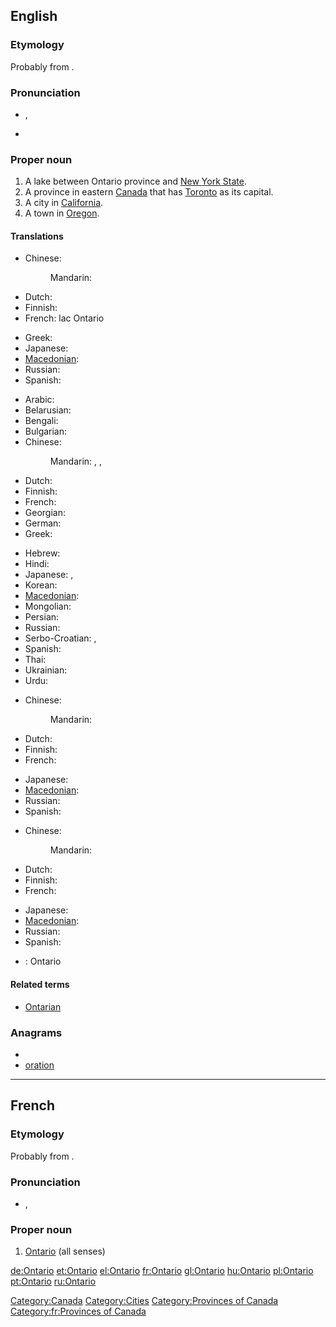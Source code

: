 ==English==
{{wikipedia}}

===Etymology===
Probably from {{etyl|wya}} {{term||ontari:io|great lake}}.

===Pronunciation===
* {{a|UK}} {{IPA|/ˌɒnˈtɑːɹ.i.əʊ/}}, {{SAMPA|/"Qn%tA:(r).i.@U/}}
* {{audio|en-ca-Ontario.ogg|Audio (CA)}}

===Proper noun===
{{en-proper noun}}

# A lake between Ontario province and [[New York State]].
# A province in eastern [[Canada]] that has [[Toronto]] as its capital.
# A city in [[California]].
# A town in [[Oregon]].

====Translations====
{{trans-top|Lake between Ontario province and New York State}}
* Chinese:
*: Mandarin: {{t|cmn|安大略|alt=安大略（湖）|tr=Āndàlüè [hú]|sc=Hani}}
* Dutch: {{t-|nl|Ontariomeer}}
* Finnish: {{t|fi|Ontariojärvi}}
* French: lac Ontario {{m}}
{{trans-mid}}
* Greek: {{t-|el|Οντάριο|n|tr=Ontário}}
* Japanese: {{t|ja|オンタリオ湖|tr=Ontario ko}}
* [[Macedonian]]: {{t|mk|Онтарио|n|tr=Ontário}}
* Russian: {{t|ru|Онтарио|tr=Ontário}}
* Spanish: {{t-|es|Ontario|m}}
{{trans-bottom}}

{{trans-top|Province in eastern Canada}}
* Arabic: {{t|ar|أونتاريو|m|tr='untaaryu|sc=Arab}}
* Belarusian: {{t|be|Антарыё|m|tr=Antáryjo|sc=Cyrl}}
* Bengali: {{t|bn|অন্টারিও|tr=anṭāri'ō|sc=Beng}}
* Bulgarian: {{t|bg|Онтарио|n|tr=Ontário|sc=Cyrl}}
* Chinese:
*: Mandarin: {{t|cmn|安大略|alt=安大略（省）|tr=Āndàlüè [shĕng]|sc=Hani}},  {{t|zh|安大略|tr=Āndàlüè|sc=Hani}},  {{t|zh|安大略省|tr=Āndàlüè-shěng|sc=Hani}}
* Dutch: {{t-|nl|Ontario}}
* Finnish: {{t-|fi|Ontario}}
* French: {{t+|fr|Ontario}}
* Georgian: {{t|ka|ონტარიო|tr=ontʼario|sc=Geor}}
* German: {{t|de|Ontario|n}}
* Greek: {{t-|el|Οντάριο|n|tr=Ontário}}
{{trans-mid}}
* Hebrew: {{t|he|אונטריו|sc=Hebr}}
* Hindi: {{t|hi|ओन्टारियो|tr=ōnṭāriyō|sc=Deva}}
* Japanese: {{t|ja|オンタリオ州|tr=Ontario shu}},  {{t|ja|オンタリオ|tr=Ontario|sc=Jpan}}
* Korean: {{t|ko|온타리오|tr=Ontario|sc=Kore}}
* [[Macedonian]]: {{t|mk|Онтарио|n|tr=Ontário}}
* Mongolian: {{t|mn|Онтарио|tr=Ontário|sc=Cyrl}}
* Persian: {{t|fa|انتاریو|sc=fa-Arab}}
* Russian: {{t|ru|Онтарио|tr=Ontário}}
* Serbo-Croatian: {{t|sh|Онтарио}},  {{t|sh|Ontario}}
* Spanish: {{t-|es|Ontario|m}}
* Thai: {{t|th|รัฐออนแทรีโอ|sc=Thai}}
* Ukrainian: {{t|uk|Онтаріо|m|tr=Ontário|sc=Cyrl}}
* Urdu: {{t|ur|انٹاریو|tr=ōnṭāriyō|sc=ur-Arab}}
{{trans-bottom}}

{{trans-top|City in California}}
* Chinese:
*: Mandarin: {{t|cmn|安大略|alt=安大略（市）|tr=Āndàlüè [shì]|sc=Hani}}
* Dutch: {{t-|nl|Ontario}}
* Finnish: {{t-|fi|Ontario}}
* French: {{t+|fr|Ontario}}
{{trans-mid}}
* Japanese: {{t|ja|オンタリオ|tr=Ontario}}
* [[Macedonian]]: {{t|mk|Онтарио|n|tr=Ontário}}
* Russian: {{t|ru|Онтарио|tr=Ontário}}
* Spanish: {{t-|es|Ontario|m}}
{{trans-bottom}}

{{trans-top|Town in Oregon}}
* Chinese:
*: Mandarin: {{t|cmn|安大略|alt=安大略（市）|tr=Āndàlüè [shì]|sc=Hani}}
* Dutch: {{t-|nl|Ontario}}
* Finnish: {{t-|fi|Ontario}}
* French: {{t+|fr|Ontario}}
{{trans-mid}}
* Japanese: {{t|ja|オンタリオ|tr=Ontario}}
* [[Macedonian]]: {{t|mk|Онтарио|n|tr=Ontário}}
* Russian: {{t|ru|Онтарио|tr=Ontário}}
* Spanish: {{t-|es|Ontario|m}}
{{trans-bottom}}

{{checktrans-top}}
{{trans-mid}}
* {{ttbc|Swedish}}: Ontario
{{trans-bottom}}

====Related terms====
* [[Ontarian]]

===Anagrams===
* {{alphagram|ainoort}}
* [[oration#English|oration]]

[[Category:Canada]]
[[Category:Cities]]
[[Category:Provinces of Canada]]

----

==French==

===Etymology===
Probably from {{etyl|wya|fr}} {{term||ontari:io|great lake}}.

===Pronunciation===
* {{IPA|/ɔ̃.ta.ʁjo/|lang=fr}}, {{X-SAMPA|/O~.ta.Rjo/}}

===Proper noun===
{{infl|fr|proper noun|g=m}}

# [[#English|Ontario]] (all senses)

[[Category:fr:Provinces of Canada]]

[[de:Ontario]]
[[et:Ontario]]
[[el:Ontario]]
[[fr:Ontario]]
[[gl:Ontario]]
[[hu:Ontario]]
[[pl:Ontario]]
[[pt:Ontario]]
[[ru:Ontario]]